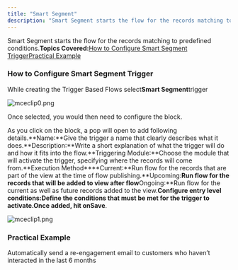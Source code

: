 ```yaml
---
title: "Smart Segment"
description: "Smart Segment starts the flow for the records matching to predefined conditions.**Topics Covered:**[How to Configure Smart Segment Trigger](https://su..."
---
```


Smart Segment starts the flow for the records matching to predefined conditions.**Topics Covered:**[How to Configure Smart Segment Trigger](https://support.salesmate.io/hc/en-us/articles/37772408384665-Smart-Segment#h_01J7WZK8WVWYAKB2R12DNHDHHQ)[Practical Example](https://support.salesmate.io/hc/en-us/articles/37772408384665-Smart-Segment#h_01J7X0VGHNT7P2BJCJXV34002Z)

### How to Configure Smart Segment Trigger

While creating the Trigger Based Flows select**Smart Segment**trigger

![mceclip0.png](./images/mceclip0-24.png)

Once selected, you would then need to configure the block.

As you click on the block, a pop will open to add following details.**Name:**Give the trigger a name that clearly describes what it does.**Description:**Write a short explanation of what the trigger will do and how it fits into the flow.**Triggering Module:**Choose the module that will activate the trigger, specifying where the records will come from.**Execution Method****Current:**Run flow for the records that are part of the view at the time of flow publishing.**Upcoming:**Run flow for the records that will be added to view after flow**Ongoing:**Run flow for the current as well as future records added to the view.**Configure entry level conditions:**Define the conditions that must be met for the trigger to activate.Once added, hit on**Save**.

![mceclip1.png](./images/mceclip1-28.png)

### Practical Example

Automatically send a re-engagement email to customers who haven’t interacted in the last 6 months

